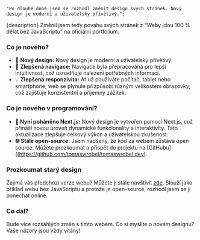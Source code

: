 	"Po dlouhé době jsem se rozhodl změnit design svých stránek. Nový design je moderní a uživatelsky přívětivý.";

{description} Změnil jsem tedy povahu svých stránek z <q>Weby jdou 100 % dělat bez JavaScriptu</q> na oficiální
portfolium.

### Co je nového?

-   🎨 **Nový design:** Nový design je moderní a uživatelsky přívětivý.
-   🚀 **Zlepšená navigace:** Navigace byla přepracována pro lepší intuitivnost, což usnadňuje nalezení potřebných
    informací.
-   💡 **Zlepšená responzivita:** Ať už používáte počítač, tablet nebo smartphone, web se plynule přizpůsobí různým
    velikostem obrazovky, což zajišťuje konzistentní a příjemný zážitek.

### Co je nového v programování?

-   **🚀 Nyní poháněno Next.js:** Nový design je vytvořen pomocí Next.js, což přináší novou úroveň dynamické
    funkcionality a interaktivity. Tato aktualizace zlepšuje celkový výkon a uživatelskou zkušenost.
-   **🌐 Stále open-source:** Jsem nadšený, že kód za webem zůstává open source. Můžete prozkoumat a přispět do projektu
    na [GitHubu]((https://github.com/tomaswrobel/tomaswrobel.dev).

### Prozkoumat starý design

Zajímá vás předchozí verze webu? Můžete ji stále navštívit [zde](https://tomaswrobel.github.io/). Slouží jako příklad
webu bez JavaScriptu a protože je open-source, rozhodl jsem se ji ponechat online.

### Co dál?

Bude více rozsáhlých změn s tímto webem. Co si myslíte o novém designu? Vaše názory jsou vždy vítány!
